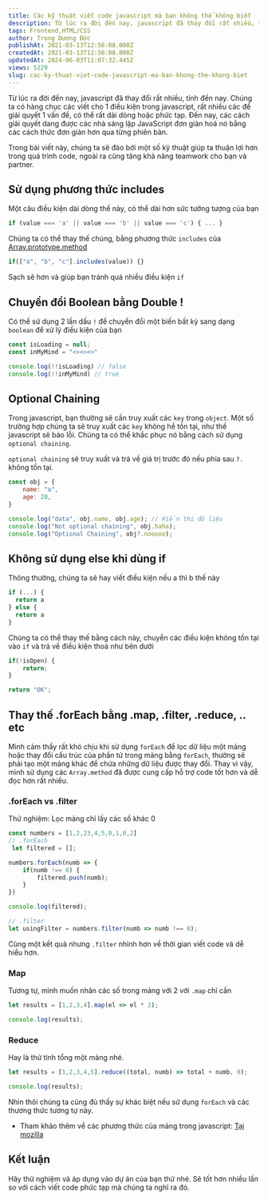 ```yaml
---
title: Các kỹ thuật viết code javascript mà bạn không thể không biết
description: Từ lúc ra đời đến nay, javascript đã thay đổi rất nhiều, tính đến nay. Chúng ta có hàng chục các viết cho 1 điều kiện trong javascript, rất nhiều các để giải quyết 1 vấn đề, có thể rất dài dòng hoặc phức tạp. Đến nay, các cách giải quyết dang được các nhà sáng lập JavaScript đơn giản hoá nó bằng các cách thức đơn giản hơn qua từng phiên bản.
tags: Frontend,HTML/CSS
author: Trọng Dương Đức
publishAt: 2021-03-13T12:56:08.000Z
createdAt: 2021-03-13T12:56:08.000Z
updatedAt: 2024-06-03T11:07:32.445Z
views: 5229
slug: cac-ky-thuat-viet-code-javascript-ma-ban-khong-the-khong-biet
---
```


Từ lúc ra đời đến nay, javascript đã thay đổi rất nhiều, tính đến nay. Chúng ta có hàng chục các viết cho 1 điều kiện trong javascript, rất nhiều các để giải quyết 1 vấn đề, có thể rất dài dòng hoặc phức tạp. Đến nay, các cách giải quyết dang được các nhà sáng lập JavaScript đơn giản hoá nó bằng các cách thức đơn giản hơn qua từng phiên bản.

Trong bài viết này, chúng ta sẽ đào bới một số kỹ thuật giúp ta thuận lợi hơn trong quá trình code, ngoài ra cũng tăng khả năng teamwork cho bạn và partner.

## Sử dụng phương thức includes
Một câu điều kiện dài dòng thế này, có thể dài hơn sức tưởng tượng của bạn
```js
if (value === 'a' || value === 'b' || value === 'c') { ... }
```

Chúng ta có thể thay thế chúng, bằng phương thức `includes` của [Array.prototype.method](https://developer.mozilla.org/vi/docs/Web/JavaScript/Reference/Global_Objects/Array/includes)
```js
if(["a", "b", "c"].includes(value)) {}
```
Sạch sẽ hơn và giúp bạn tránh quá nhiều điều kiện `if`

## Chuyển đổi Boolean bằng Double !
Có thể sử dụng 2 lần dấu `!` để chuyển đổi một biến bất kỳ sang dạng `boolean` để xử lý điều kiện của bạn

```js
const isLoading = null;
const inMyMind = "<><><>"

console.log(!!isLoading) // false
console.log(!!inMyMind) // true
```

## Optional Chaining
Trong javascript, bạn thường sẽ cần truy xuất các `key` trong `object`. Một số trường hợp chúng ta sẽ truy xuất các `key` không hề tồn tại, như thế javascript sẽ báo lỗi. Chúng ta có thể khắc phục nó bằng cách sử dụng `optional chaining`. 

`optional chaining` sẽ truy xuất và trả về giá trị trước đó nếu phía sau `?.` không tồn tại.

```js
const obj = {
	name: "a",
	age: 20,
}

console.log("data", obj.name, obj.age); // Hiển thị dữ liệu
console.log("Not optional chaining", obj.haha);
console.log("Optional Chaining", obj?.nooooo);

```

## Không sử dụng else khi dùng if
Thông thường, chúng ta sẽ hay viết điều kiện nếu a thì b thế này

```js
if (...) {
  return a
} else {
  return a
}
```

Chúng ta có thể thay thế bằng cách này, chuyển các điều kiện không tồn tại vào `if` và trả về điều kiện thoả như bên dưới

```js
if(!isOpen) {
	return;
}

return "OK";
```

## Thay thế .forEach bằng .map, .filter, .reduce, .. etc
Mình cảm thấy rất khó chịu khi sử dụng `forEach` để lọc dữ liệu một mảng hoặc thay đổi cấu trúc của phần tử trong mảng bằng `forEach`, thường sẽ phải tạo một mảng khác để chứa những dữ liệu được thay đổi. Thay vì vậy, mình sử dụng các `Array.method` đã được cung cấp hỗ trợ code tốt hơn và dễ đọc hơn rất nhiều.

### .forEach vs .filter
Thử nghiệm: Lọc mảng chỉ lấy các số khác 0
```js
const numbers = [1,2,23,4,5,0,1,0,2]
// .forEach
 let filtered = [];

numbers.forEach(numb => {
	if(numb !== 0) {
		filtered.push(numb);
	}
})

console.log(filtered);

// .filter
let usingFilter = numbers.filter(numb => numb !== 0);
```
Cùng một kết quả nhưng `.filter` nhỉnh hơn về thời gian viết code và dễ hiểu hơn.

### Map
Tương tự, mình muốn nhân các số trong mảng với 2 với `.map` chỉ cần
```js
let results = [1,2,3,4].map(el => el * 2);

console.log(results);
```

### Reduce
Hay là thử tính tổng một mảng nhé.

```js
let results = [1,2,3,4,5].reduce((total, numb) => total + numb, 0);

console.log(results);
```

Nhìn thôi chúng ta cũng đủ thấy sự khác biệt nếu sử dụng `forEach` và các thương thức tương tự này.

- Tham khảo thêm về các phương thức của mảng trong javascript: [Tại mozilla](https://developer.mozilla.org/vi/docs/Web/JavaScript/Reference/Global_Objects/Array)

## Kết luận
Hãy thử nghiệm và áp dụng vào dự án của bạn thử nhé. Sẽ tốt hơn nhiều lần so với cách viết code phức tạp mà chúng ta nghĩ ra đó.
      